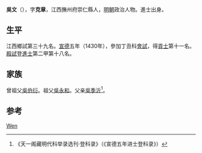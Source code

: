 {{Otheruses|other=名为吴文的其他人物|吴文}}

'''吳文'''（{{bd|1393年||？}}），字'''克章'''，江西撫州府崇仁縣人，[[明朝|明朝]]政治人物。進士出身。

== 生平 ==
江西鄉試第三十九名。[[宣德|宣德]]五年（1430年），參加丁丑科[[會試|會試]]，得[[貢士|貢士]]第十一名。[[殿試|殿試]]登[[進士|進士]]第二甲第十八名。

== 家族 ==
曾祖父[[吳伯衍|吳伯衍]]。祖父[[吳永和|吳永和]]。父亲[[吳季沂|吳季沂]]<ref>《天一阁藏明代科举录选刊·登科录》（《宣德五年进士登科录》）</ref>。

== 参考 ==
{{reflist}}

{{宣德五年庚戌科殿試金榜}}

{{Authority control}}
{{DEFAULTSORT:Wu}}
[[Category:吴姓|Wen]]

{{明朝人物小作品}}